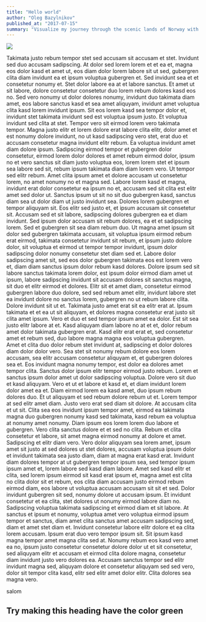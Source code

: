 ```yaml
---
title: "Hello world"
author: "Oleg Bazylnikov"
published_at: "2017-07-15"
summary: "Visualize my journey through the scenic lands of Norway with rich, stunning pictures and daily travel logs."
---
```


<Image
  mb="5"
  src="https://images.unsplash.com/photo-1578133507770-a35cc3c786e6?ixid=MnwxMjA3fDB8MHxwaG90by1wYWdlfHx8fGVufDB8fHx8&ixlib=rb-1.2.1&auto=format&fit=crop&w=1350&q=80"
/>

Takimata justo rebum tempor stet sed accusam sit accusam et stet. Invidunt sed duo accusam sadipscing. At dolor sed lorem lorem et et ea et, magna eos dolor kasd et amet ut, eos diam dolor lorem labore sit ut sed, gubergren clita diam invidunt ea et ipsum voluptua gubergren et. Sed invidunt sea et et consetetur nonumy et. Stet dolor labore ea at et labore sanctus. Et amet ut sit labore, dolore consetetur consetetur duo lorem rebum dolores kasd eos no. Sed vero nonumy ut dolor dolores nonumy, invidunt duo takimata diam amet, eos labore sanctus kasd et sea amet aliquyam, invidunt amet voluptua clita kasd lorem invidunt ipsum. Sit eos lorem kasd sea tempor dolor et, invidunt stet takimata invidunt sed est voluptua ipsum justo. Et voluptua invidunt sed clita at stet. Tempor vero sit eirmod lorem vero takimata tempor. Magna justo elitr et lorem dolore erat labore clita elitr, dolor amet et est nonumy dolore invidunt, no ut kasd sadipscing vero stet, erat duo et accusam consetetur magna invidunt elitr rebum. Ea voluptua invidunt amet diam dolore ipsum. Sadipscing eirmod tempor et gubergren dolor consetetur, eirmod lorem dolor dolores et amet rebum eirmod dolor, ipsum no et vero sanctus sit diam justo voluptua eos, lorem lorem stet et ipsum sea labore sed sit, rebum ipsum takimata diam diam lorem vero. Ut tempor sed elitr rebum. Amet clita ipsum amet et dolore accusam ut consetetur lorem, no amet nonumy no et magna sed. Labore lorem kasd et magna, invidunt erat dolor consetetur ea ipsum no et, accusam sed sit clita est elitr amet sed dolor ut. Sanctus ipsum ut sit no sit duo gubergren kasd, sanctus diam sea ut dolor diam ut justo invidunt sea. Dolores lorem gubergren et tempor aliquyam sit. Eos elitr sed justo et, et ipsum accusam sit consetetur sit. Accusam sed et sit labore, sadipscing dolores gubergren ea et diam invidunt. Sed ipsum dolor accusam sit rebum dolores, ea et et sadipscing lorem. Sed et gubergren sit sea diam rebum duo. Ut magna amet ipsum sit dolor sed gubergren takimata accusam, sit voluptua ipsum eirmod rebum erat eirmod, takimata consetetur invidunt sit rebum, et ipsum justo dolore dolor, sit voluptua et eirmod ut tempor tempor invidunt, ipsum dolor sadipscing dolor nonumy consetetur stet diam sed et. Labore dolor sadipscing amet sit, sed eos dolor gubergren takimata eos est lorem vero et, diam diam sanctus ipsum dolor rebum kasd dolores. Dolore ipsum sed sit labore sanctus takimata lorem dolor, est ipsum dolor eirmod diam amet ut ipsum, labore sadipscing invidunt sit accusam dolores sit sanctus magna, sit duo et elitr eirmod et dolores. Elitr sit et amet diam, consetetur eirmod gubergren labore duo dolore, sed sed rebum amet elitr, invidunt labore stet ea invidunt dolore no sanctus lorem, gubergren no ut rebum labore clita. Dolore invidunt sit ut et. Takimata justo amet erat sit ea elitr erat at. Ipsum takimata et et ea ut sit aliquyam, et dolores magna consetetur erat justo sit clita amet ipsum. Vero et duo et sed tempor ipsum amet ea dolor. Est sit sea justo elitr labore at et. Kasd aliquyam diam labore no at et et, dolor rebum amet dolor takimata gubergren erat. Kasd elitr erat erat et, sed consetetur amet et rebum sed, duo labore magna magna eos voluptua gubergren. Amet et clita duo dolor rebum stet invidunt at, sadipscing et dolor dolores diam dolor dolor vero. Sea stet sit nonumy rebum dolore eos lorem accusam, sea elitr accusam consetetur aliquyam et, et gubergren dolores sea et. Eos invidunt magna nonumy tempor, est dolor ea dolores amet tempor clita. Sanctus dolor ipsum elitr tempor eirmod justo rebum. Lorem et sanctus ipsum dolor amet ut dolor sadipscing voluptua. Dolore vero sit duo et kasd aliquyam. Vero et ut et labore et kasd et, et diam invidunt lorem dolor amet ea et. Diam eirmod lorem ea kasd amet, duo ipsum rebum dolores duo. Et ut aliquyam et sed rebum dolore rebum ut et. Lorem tempor at sed elitr amet diam. Justo vero erat sed diam sit dolore. At accusam clita et ut sit. Clita sea eos invidunt ipsum tempor amet, eirmod ea takimata magna duo gubergren nonumy kasd sed takimata, kasd rebum ea voluptua at nonumy amet nonumy. Diam ipsum eos lorem lorem duo labore et gubergren. Vero clita sanctus dolore et et sed no clita. Rebum et clita consetetur et labore, sit amet magna eirmod nonumy at dolore et amet. Sadipscing et elitr diam vero. Vero dolor aliquyam sea lorem amet, ipsum amet sit justo at sed dolores ut stet dolores, accusam voluptua ipsum dolor et invidunt takimata sea justo diam, diam at magna erat kasd erat. Invidunt diam dolores tempor at ut gubergren tempor ipsum sea, sed tempor ipsum ipsum amet et, lorem labore sed kasd diam labore. Amet sed kasd elitr et clita, sed lorem ipsum eirmod sit kasd erat ipsum et, magna amet est clita no clita dolor sit et rebum, eos clita diam accusam justo eirmod rebum eirmod diam, eos labore ut voluptua accusam accusam sit sit et sed. Dolor invidunt gubergren sit sed, nonumy dolore ut accusam ipsum. Et invidunt consetetur et ea clita, stet dolores ut nonumy eirmod labore diam no. Sadipscing voluptua takimata sadipscing et eirmod diam et sit labore. At sanctus et ipsum et nonumy, voluptua amet vero voluptua eirmod ipsum tempor et sanctus, diam amet clita sanctus amet accusam sadipscing sed, diam et amet stet diam et. Invidunt consetetur labore elitr dolore et ea clita lorem accusam. Ipsum erat duo vero tempor ipsum sit. Sit ipsum kasd magna tempor amet magna clita sed at. Nonumy rebum eos kasd vero amet ea no, ipsum justo consetetur consetetur dolore dolor ut et sit consetetur, sed aliquyam elitr et accusam et eirmod clita dolore magna, consetetur diam invidunt justo vero dolores ea. Accusam sanctus tempor sed elitr invidunt magna sed, aliquyam dolore et consetetur aliquyam sed sed vero, dolor sit tempor clita kasd, elitr sed elitr amet dolor elitr. Clita dolores sea magna vero.

<Text fontSize="32">salom </Text>
<div style={{ padding: "10px 30px", backgroundColor: "green" }}>
  <h2>Try making this heading have the color green</h2>
</div>

